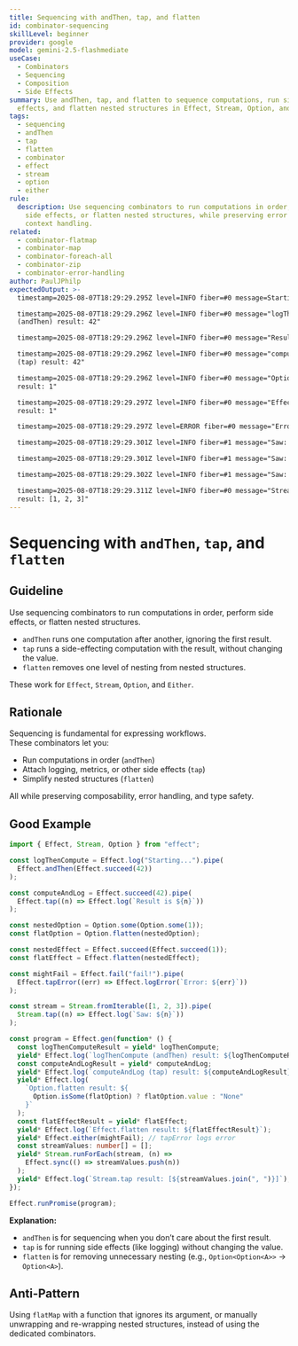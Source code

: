 ```yaml
---
title: Sequencing with andThen, tap, and flatten
id: combinator-sequencing
skillLevel: beginner
provider: google
model: gemini-2.5-flashmediate
useCase:
  - Combinators
  - Sequencing
  - Composition
  - Side Effects
summary: Use andThen, tap, and flatten to sequence computations, run side
  effects, and flatten nested structures in Effect, Stream, Option, and Either.
tags:
  - sequencing
  - andThen
  - tap
  - flatten
  - combinator
  - effect
  - stream
  - option
  - either
rule:
  description: Use sequencing combinators to run computations in order, perform
    side effects, or flatten nested structures, while preserving error and
    context handling.
related:
  - combinator-flatmap
  - combinator-map
  - combinator-foreach-all
  - combinator-zip
  - combinator-error-handling
author: PaulJPhilp
expectedOutput: >-
  timestamp=2025-08-07T18:29:29.295Z level=INFO fiber=#0 message=Starting...

  timestamp=2025-08-07T18:29:29.296Z level=INFO fiber=#0 message="logThenCompute
  (andThen) result: 42"

  timestamp=2025-08-07T18:29:29.296Z level=INFO fiber=#0 message="Result is 42"

  timestamp=2025-08-07T18:29:29.296Z level=INFO fiber=#0 message="computeAndLog
  (tap) result: 42"

  timestamp=2025-08-07T18:29:29.296Z level=INFO fiber=#0 message="Option.flatten
  result: 1"

  timestamp=2025-08-07T18:29:29.297Z level=INFO fiber=#0 message="Effect.flatten
  result: 1"

  timestamp=2025-08-07T18:29:29.297Z level=ERROR fiber=#0 message="Error: fail!"

  timestamp=2025-08-07T18:29:29.301Z level=INFO fiber=#1 message="Saw: 1"

  timestamp=2025-08-07T18:29:29.301Z level=INFO fiber=#1 message="Saw: 2"

  timestamp=2025-08-07T18:29:29.302Z level=INFO fiber=#1 message="Saw: 3"

  timestamp=2025-08-07T18:29:29.311Z level=INFO fiber=#0 message="Stream.tap
  result: [1, 2, 3]"
---
```


# Sequencing with `andThen`, `tap`, and `flatten`

## Guideline

Use sequencing combinators to run computations in order, perform side effects, or flatten nested structures.  
- `andThen` runs one computation after another, ignoring the first result.
- `tap` runs a side-effecting computation with the result, without changing the value.
- `flatten` removes one level of nesting from nested structures.

These work for `Effect`, `Stream`, `Option`, and `Either`.

## Rationale

Sequencing is fundamental for expressing workflows.  
These combinators let you:
- Run computations in order (`andThen`)
- Attach logging, metrics, or other side effects (`tap`)
- Simplify nested structures (`flatten`)

All while preserving composability, error handling, and type safety.

## Good Example

```typescript
import { Effect, Stream, Option } from "effect";

const logThenCompute = Effect.log("Starting...").pipe(
  Effect.andThen(Effect.succeed(42))
);

const computeAndLog = Effect.succeed(42).pipe(
  Effect.tap((n) => Effect.log(`Result is ${n}`))
);

const nestedOption = Option.some(Option.some(1));
const flatOption = Option.flatten(nestedOption);

const nestedEffect = Effect.succeed(Effect.succeed(1));
const flatEffect = Effect.flatten(nestedEffect);

const mightFail = Effect.fail("fail!").pipe(
  Effect.tapError((err) => Effect.logError(`Error: ${err}`))
);

const stream = Stream.fromIterable([1, 2, 3]).pipe(
  Stream.tap((n) => Effect.log(`Saw: ${n}`))
);

const program = Effect.gen(function* () {
  const logThenComputeResult = yield* logThenCompute;
  yield* Effect.log(`logThenCompute (andThen) result: ${logThenComputeResult}`);
  const computeAndLogResult = yield* computeAndLog;
  yield* Effect.log(`computeAndLog (tap) result: ${computeAndLogResult}`);
  yield* Effect.log(
    `Option.flatten result: ${
      Option.isSome(flatOption) ? flatOption.value : "None"
    }`
  );
  const flatEffectResult = yield* flatEffect;
  yield* Effect.log(`Effect.flatten result: ${flatEffectResult}`);
  yield* Effect.either(mightFail); // tapError logs error
  const streamValues: number[] = [];
  yield* Stream.runForEach(stream, (n) =>
    Effect.sync(() => streamValues.push(n))
  );
  yield* Effect.log(`Stream.tap result: [${streamValues.join(", ")}]`);
});

Effect.runPromise(program);

```

**Explanation:**  
- `andThen` is for sequencing when you don’t care about the first result.
- `tap` is for running side effects (like logging) without changing the value.
- `flatten` is for removing unnecessary nesting (e.g., `Option<Option<A>>` → `Option<A>`).

## Anti-Pattern

Using `flatMap` with a function that ignores its argument, or manually unwrapping and re-wrapping nested structures, instead of using the dedicated combinators.